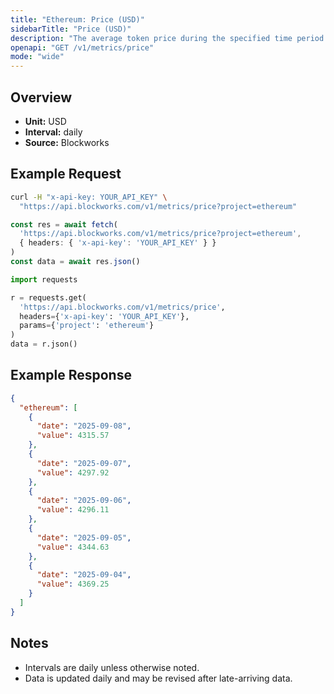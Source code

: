 ```yaml
---
title: "Ethereum: Price (USD)"
sidebarTitle: "Price (USD)"
description: "The average token price during the specified time period for the native asset of that chain."
openapi: "GET /v1/metrics/price"
mode: "wide"
---
```


## Overview

- **Unit:** USD
- **Interval:** daily
- **Source:** Blockworks

## Example Request

<CodeGroup>

```bash cURL
curl -H "x-api-key: YOUR_API_KEY" \
  "https://api.blockworks.com/v1/metrics/price?project=ethereum"
```

```typescript TypeScript
const res = await fetch(
  'https://api.blockworks.com/v1/metrics/price?project=ethereum',
  { headers: { 'x-api-key': 'YOUR_API_KEY' } }
)
const data = await res.json()
```

```python Python
import requests

r = requests.get(
  'https://api.blockworks.com/v1/metrics/price',
  headers={'x-api-key': 'YOUR_API_KEY'},
  params={'project': 'ethereum'}
)
data = r.json()
```

</CodeGroup>

## Example Response

```json
{
  "ethereum": [
    {
      "date": "2025-09-08",
      "value": 4315.57
    },
    {
      "date": "2025-09-07",
      "value": 4297.92
    },
    {
      "date": "2025-09-06",
      "value": 4296.11
    },
    {
      "date": "2025-09-05",
      "value": 4344.63
    },
    {
      "date": "2025-09-04",
      "value": 4369.25
    }
  ]
}
```

## Notes
- Intervals are daily unless otherwise noted.
- Data is updated daily and may be revised after late-arriving data.